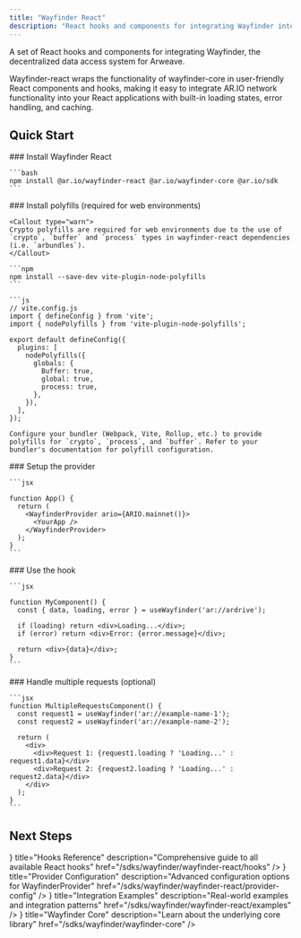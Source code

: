 ```yaml
---
title: "Wayfinder React"
description: "React hooks and components for integrating Wayfinder into React applications"
---
```



A set of React hooks and components for integrating Wayfinder, the decentralized data access system for Arweave.

Wayfinder-react wraps the functionality of wayfinder-core in user-friendly React components and hooks, making it easy to integrate AR.IO network functionality into your React applications with built-in loading states, error handling, and caching.

## Quick Start

<Steps>
  <Step>
    ### Install Wayfinder React

    ```bash
    npm install @ar.io/wayfinder-react @ar.io/wayfinder-core @ar.io/sdk
    ```

  </Step>
  <Step>
    ### Install polyfills (required for web environments)

    <Callout type="warn">
    Crypto polyfills are required for web environments due to the use of `crypto`, `buffer` and `process` types in wayfinder-react dependencies (i.e. `arbundles`).
    </Callout>

    ```npm
    npm install --save-dev vite-plugin-node-polyfills
    ```

    ```js
    // vite.config.js
    import { defineConfig } from 'vite';
    import { nodePolyfills } from 'vite-plugin-node-polyfills';

    export default defineConfig({
      plugins: [
        nodePolyfills({
          globals: {
            Buffer: true,
            global: true,
            process: true,
          },
        }),
      ],
    });

    Configure your bundler (Webpack, Vite, Rollup, etc.) to provide polyfills for `crypto`, `process`, and `buffer`. Refer to your bundler's documentation for polyfill configuration.
  </Step>
  <Step>
    ### Setup the provider

    ```jsx

    function App() {
      return (
        <WayfinderProvider ario={ARIO.mainnet()}>
          <YourApp />
        </WayfinderProvider>
      );
    }
    ```

  </Step>
  <Step>
    ### Use the hook

    ```jsx

    function MyComponent() {
      const { data, loading, error } = useWayfinder('ar://ardrive');

      if (loading) return <div>Loading...</div>;
      if (error) return <div>Error: {error.message}</div>;

      return <div>{data}</div>;
    }
    ```

  </Step>
  <Step>
    ### Handle multiple requests (optional)

    ```jsx
    function MultipleRequestsComponent() {
      const request1 = useWayfinder('ar://example-name-1');
      const request2 = useWayfinder('ar://example-name-2');

      return (
        <div>
          <div>Request 1: {request1.loading ? 'Loading...' : request1.data}</div>
          <div>Request 2: {request2.loading ? 'Loading...' : request2.data}</div>
        </div>
      );
    }
    ```

  </Step>
</Steps>

## Next Steps

<Cards>
  <Card
    icon={<Zap />}
    title="Hooks Reference"
    description="Comprehensive guide to all available React hooks"
    href="/sdks/wayfinder/wayfinder-react/hooks"
  />
  <Card
    icon={<Settings />}
    title="Provider Configuration"
    description="Advanced configuration options for WayfinderProvider"
    href="/sdks/wayfinder/wayfinder-react/provider-config"
  />
  <Card
    icon={<Code />}
    title="Integration Examples"
    description="Real-world examples and integration patterns"
    href="/sdks/wayfinder/wayfinder-react/examples"
  />
  <Card
    icon={<BookOpen />}
    title="Wayfinder Core"
    description="Learn about the underlying core library"
    href="/sdks/wayfinder/wayfinder-core"
  />
</Cards>

